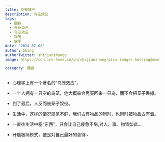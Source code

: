 ```yaml
---
title: 鸟笼效应
description: 鸟笼效应
tags:
  - 翻身
  - 善待自己
  - 鸟笼效应
  - 极简
  - 放手
date: "2024-07-08"
author: Sking
authorTwitter: shijianzhongg
image: https://cdn.ink-home.cn/gh/shijianzhong/picx-images-hosting@master/nbplus/IMG_5620.9rja2yvenu.webp

category: 翻身
---
```


- 心理学上有一个著名的“鸟笼效应”。
- 一个人拥有一只空的鸟笼，他大概率会再买回来一只鸟，而不会把笼子丢掉。

- 到了最后，人反而被笼子奴役。
- 生活中，这样的情况屡见不鲜，我们占有物品的同时，也同时被物品占有着。 

- 一直往生活中塞“东西”，只会让自己疲惫不堪,对人、事、物皆如此....

- 开启极简模式，便是对自己最好的善待~


